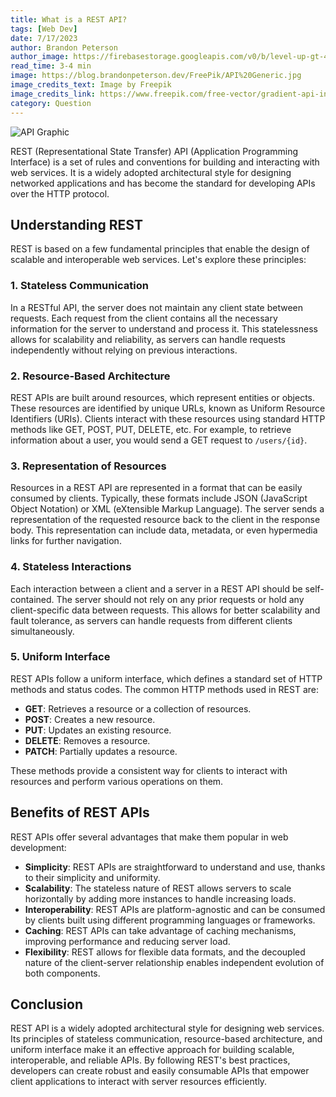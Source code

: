 ```yaml
---
title: What is a REST API?
tags: [Web Dev]
date: 7/17/2023
author: Brandon Peterson
author_image: https://firebasestorage.googleapis.com/v0/b/level-up-gt-479b6.appspot.com/o/Brandon.webp?alt=media&token=f7cd367f-40c0-4237-87f2-b8ec11dcf411
read_time: 3-4 min
image: https://blog.brandonpeterson.dev/FreePik/API%20Generic.jpg
image_credits_text: Image by Freepik
image_credits_link: https://www.freepik.com/free-vector/gradient-api-infographic_25225785.htm#query=rest%20api&position=30&from_view=search&track=ais
category: Question
---
```


![API Graphic](https://blog.brandonpeterson.dev/FreePik/API%20Generic.jpg)

REST (Representational State Transfer) API (Application Programming Interface) is a set of rules and conventions for building and interacting with web services. It is a widely adopted architectural style for designing networked applications and has become the standard for developing APIs over the HTTP protocol.

## Understanding REST

REST is based on a few fundamental principles that enable the design of scalable and interoperable web services. Let's explore these principles:

### 1. Stateless Communication

In a RESTful API, the server does not maintain any client state between requests. Each request from the client contains all the necessary information for the server to understand and process it. This statelessness allows for scalability and reliability, as servers can handle requests independently without relying on previous interactions.

### 2. Resource-Based Architecture

REST APIs are built around resources, which represent entities or objects. These resources are identified by unique URLs, known as Uniform Resource Identifiers (URIs). Clients interact with these resources using standard HTTP methods like GET, POST, PUT, DELETE, etc. For example, to retrieve information about a user, you would send a GET request to `/users/{id}`.

### 3. Representation of Resources

Resources in a REST API are represented in a format that can be easily consumed by clients. Typically, these formats include JSON (JavaScript Object Notation) or XML (eXtensible Markup Language). The server sends a representation of the requested resource back to the client in the response body. This representation can include data, metadata, or even hypermedia links for further navigation.

### 4. Stateless Interactions

Each interaction between a client and a server in a REST API should be self-contained. The server should not rely on any prior requests or hold any client-specific data between requests. This allows for better scalability and fault tolerance, as servers can handle requests from different clients simultaneously.

### 5. Uniform Interface

REST APIs follow a uniform interface, which defines a standard set of HTTP methods and status codes. The common HTTP methods used in REST are:

- **GET**: Retrieves a resource or a collection of resources.
- **POST**: Creates a new resource.
- **PUT**: Updates an existing resource.
- **DELETE**: Removes a resource.
- **PATCH**: Partially updates a resource.

These methods provide a consistent way for clients to interact with resources and perform various operations on them.

## Benefits of REST APIs

REST APIs offer several advantages that make them popular in web development:

- **Simplicity**: REST APIs are straightforward to understand and use, thanks to their simplicity and uniformity.
- **Scalability**: The stateless nature of REST allows servers to scale horizontally by adding more instances to handle increasing loads.
- **Interoperability**: REST APIs are platform-agnostic and can be consumed by clients built using different programming languages or frameworks.
- **Caching**: REST APIs can take advantage of caching mechanisms, improving performance and reducing server load.
- **Flexibility**: REST allows for flexible data formats, and the decoupled nature of the client-server relationship enables independent evolution of both components.

## Conclusion

REST API is a widely adopted architectural style for designing web services. Its principles of stateless communication, resource-based architecture, and uniform interface make it an effective approach for building scalable, interoperable, and reliable APIs. By following REST's best practices, developers can create robust and easily consumable APIs that empower client applications to interact with server resources efficiently.
